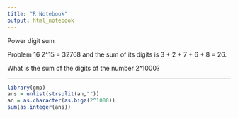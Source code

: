 ```yaml
---
title: "R Notebook"
output: html_notebook
---
```

Power digit sum
  
Problem 16
2^15 = 32768 and the sum of its digits is 3 + 2 + 7 + 6 + 8 = 26.

What is the sum of the digits of the number 2^1000?

---
```r
library(gmp)
ans = unlist(strsplit(an,""))
an = as.character(as.bigz(2^1000))
sum(as.integer(ans))

```


